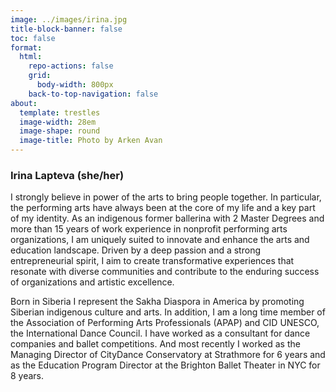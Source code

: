 ```yaml
---
image: ../images/irina.jpg
title-block-banner: false
toc: false
format:
  html:
    repo-actions: false
    grid:
      body-width: 800px
    back-to-top-navigation: false
about:
  template: trestles
  image-width: 28em
  image-shape: round
  image-title: Photo by Arken Avan
---
```


### Irina Lapteva (she/her) {.center}

I strongly believe in power of the arts to bring people together. In particular, the performing arts have always been at the core of my life and a key part of my identity. As an indigenous former ballerina with 2 Master Degrees and more than 15 years of work experience in nonprofit performing arts organizations, I am uniquely suited to innovate and enhance the arts and education landscape. Driven by a deep passion and a strong entrepreneurial spirit, I aim to create transformative experiences that resonate with diverse communities and contribute to the enduring success of organizations and artistic excellence.

Born in Siberia I represent the Sakha Diaspora in America by promoting Siberian indigenous culture and arts. In addition, I am a long time member of the Association of Performing Arts Professionals (APAP) and CID UNESCO, the International Dance Council. I have worked as a consultant for dance companies and ballet competitions. And most recently I worked as the Managing Director of CityDance Conservatory at Strathmore for 6 years and as the Education Program Director at the Brighton Ballet Theater in NYC for 8 years.
